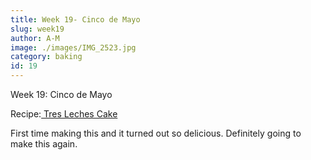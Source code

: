 ```yaml
---
title: Week 19- Cinco de Mayo
slug: week19
author: A-M
image: ./images/IMG_2523.jpg
category: baking
id: 19
---
```


<div className="main-page-container">
  <p className="main-page-header">Week 19: Cinco de Mayo</p>
  <p className="sub-header-cream">Recipe:<a className="category-link baking" href="https://thepioneerwoman.com/cooking/tres-leches-cake/">
 Tres Leches Cake</a>
  </p>

  <p className="post-text">
 First time making this and it turned out so delicious. Definitely going to make this again.
  </p>

</div>


